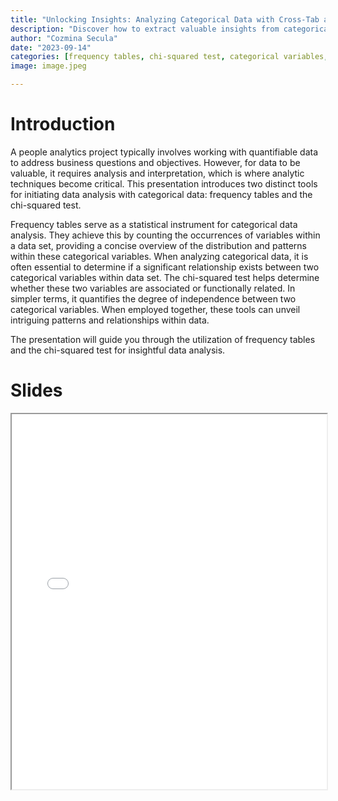 ```yaml
---
title: "Unlocking Insights: Analyzing Categorical Data with Cross-Tab and Chi-Squared Test"
description: "Discover how to extract valuable insights from categorical data using frequency tables and the chi-squared test, with a case study on gender representation in senior roles."
author: "Cozmina Secula"
date: "2023-09-14"
categories: [frequency tables, chi-squared test, categorical variables, quantitative analysis]
image: image.jpeg

---
```


# Introduction

A people analytics project typically involves working with quantifiable data to address business questions and objectives. However, for data to be valuable, it requires analysis and interpretation, which is where analytic techniques become critical. This presentation introduces two distinct tools for initiating data analysis with categorical data: frequency tables and the chi-squared test.

Frequency tables serve as a statistical instrument for categorical data analysis. They achieve this by counting the occurrences of variables within a data set, providing a concise overview of the distribution and patterns within these categorical variables. When analyzing categorical data, it is often essential to determine if a significant relationship exists between two categorical variables within data set. The chi-squared test helps determine whether these two variables are associated or functionally related. In simpler terms, it quantifies the degree of independence between two categorical variables. When employed together, these tools can unveil intriguing patterns and relationships within data.

The presentation will guide you through the utilization of frequency tables and the chi-squared test for insightful data analysis.

# Slides

<iframe src="slides.html" width="100%" height="600">

</iframe>

